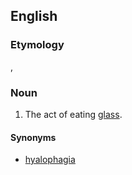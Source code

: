 ==English==
===Etymology===
{{etyl|grc}}, {{confix|hyalo|phagy}}

===Noun===
{{en-noun|-}}
{{wikipedia}}
# The act of eating [[glass]].

====Synonyms====
* [[hyalophagia]]